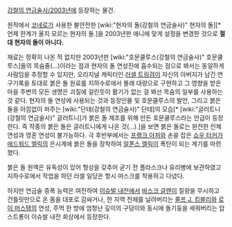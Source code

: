[[강철의 연금술사/2003년]]에 등장하는 물건.

원작에서 [[코네로]]가 사용한 불안전한 [wiki:"현자의 돌(강철의 연금술사)" 현자의 돌][* 언제 한계가 올지 모르는 현자의 돌.]을 2003년판 애니에 맞게 설정을 변경한 것으로 '''절대 현자의 돌이 아니다.'''

재료는 정확히 나온 적 없지만 2003년판 [wiki:"호문쿨루스(강철의 연금술사)" 호문쿨루스]들의 목숨줄(...)이라는 점과 현자의 돌 연성진에 흡수되는 점으로 봐서는 동일하게 사람임을 추정할 수 있지만, 오리지널 캐릭터인 [[러셀 트링검]]이 자신의 아버지가 남긴 연구기록을 토대로 붉은 돌 원료를 지하수로에서 몰래 대량으로 구현하고 그 영향을 받은 마을 주변의 모든 생명은 괴질에 걸린듯이 활기가 없는 걸 봐선 목숨의 일부를 사용하는 것 같다. 현자의 돌 연성에 사용되는 것과 등장인물 및 호문쿨루스의 발언, 그리고 붉은 돌을 아낌없이 퍼주는 [wiki:"단테(강철의 연금술사)" 단테]의 모습[* [wiki:"글러트니(강철의 연금술사)" 글러트니]가 붉은 돌 제조를 위해 만든 호문쿨루스라는 언급이 등장한다. 즉 작중의 붉은 돌은 글러트니에게 나온 것(...).]을 보면 붉은 돌로는 완전한 인체연성과 영혼 연성이 불가능하다. 극 후반부에서는 [[프랭크 아처]]와 손을 잡은 [[쇼우 터커]]가 [[에드워드 엘릭]]의 은시계에 붉은 돌을 장착하여 [[알폰스 엘릭]]이 폭탄이 되는 계기를 마련했다.

붉은 돌 원액은 유독성이 있어 형상을 갖추어 굳기 전 플라스크나 유리병에 보관하였고 지하수로에서 작업을 하던 러셀 일당은 항시 마스크를 착용하고 다녔다.

하지만 연금술 증폭 능력은 여전하여 [[이슈발 내전]]에서 [[바스크 글랜]]이 질량을 무시하고 건틀릿만으로 온 몸을 대포로 감싸거나, 한 지역 전체를 날려버리는 [[졸프 J. 킴블리]]와 [[로이 머스탱]]의 연성, 주먹 한 방에 엄청난 깊이의 구덩이와 동시에 돌기둥을 세워버리는 암스트롱이 이슈발 내전 회상에서 등장한다.
